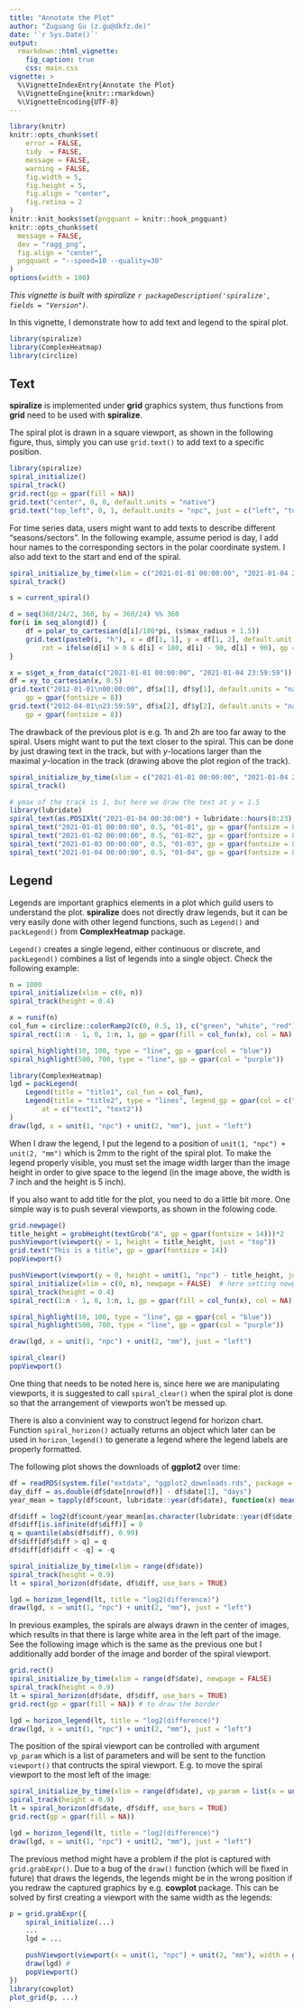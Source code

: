 ```yaml
---
title: "Annotate the Plot"
author: "Zuguang Gu (z.gu@dkfz.de)"
date: '`r Sys.Date()`'
output: 
  rmarkdown::html_vignette:
    fig_caption: true
    css: main.css
vignette: >
  %\VignetteIndexEntry{Annotate the Plot}
  %\VignetteEngine{knitr::rmarkdown}
  %\VignetteEncoding{UTF-8}
---
```


```r
library(knitr)
knitr::opts_chunk$set(
    error = FALSE,
    tidy  = FALSE,
    message = FALSE,
    warning = FALSE,
    fig.width = 5,
    fig.height = 5,
    fig.align = "center",
    fig.retina = 2
)
knitr::knit_hooks$set(pngquant = knitr::hook_pngquant)
knitr::opts_chunk$set(
  message = FALSE,
  dev = "ragg_png",
  fig.align = "center",
  pngquant = "--speed=10 --quality=30"
)
options(width = 100)
```

_This vignette is built with spiralize `r packageDescription('spiralize', fields = "Version")`._

In this vignette, I demonstrate how to add text and legend to the spiral plot.


```r
library(spiralize)
library(ComplexHeatmap)
library(circlize)
```


## Text

**spiralize** is implemented under **grid** graphics system, thus functions
from **grid** need to be used with **spiralize**.

The spiral plot is drawn in a square viewport, as shown in the following figure,
thus, simply you can use `grid.text()` to add text to a specific position.

```r
library(spiralize)
spiral_initialize()
spiral_track()
grid.rect(gp = gpar(fill = NA))
grid.text("center", 0, 0, default.units = "native")
grid.text("top_left", 0, 1, default.units = "npc", just = c("left", "top"))
```


For time series data, users might want to add texts to describe different "seasons/sectors". In the following example,
assume period is day, I add hour names to the corresponding sectors in the polar coordinate system. I also add text
to the start and end of the spiral.

```r
spiral_initialize_by_time(xlim = c("2021-01-01 00:00:00", "2021-01-04 23:59:59"), padding = unit(2, "cm"))
spiral_track()

s = current_spiral()

d = seq(360/24/2, 360, by = 360/24) %% 360
for(i in seq_along(d)) {
    df = polar_to_cartesian(d[i]/180*pi, (s$max_radius + 1.5))
    grid.text(paste0(i, "h"), x = df[1, 1], y = df[1, 2], default.unit = "native",
        rot = ifelse(d[i] > 0 & d[i] < 180, d[i] - 90, d[i] + 90), gp = gpar(fontsize = 10))
}

x = s$get_x_from_data(c("2021-01-01 00:00:00", "2021-01-04 23:59:59"))
df = xy_to_cartesian(x, 0.5)
grid.text("2012-01-01\n00:00:00", df$x[1], df$y[1], default.units = "native", vjust = 1.2,
    gp = gpar(fontsize = 8))
grid.text("2012-04-01\n23:59:59", df$x[2], df$y[2], default.units = "native", vjust = -0.2,
    gp = gpar(fontsize = 8))
```

The drawback of the previous plot is e.g. 1h and 2h are too far away to the spiral. Users might want
to put the text closer to the spiral. This can be done by just drawing text in the track, but with _y_-locations
larger than the maximal _y_-location in the track (drawing above the plot region of the track).

```r
spiral_initialize_by_time(xlim = c("2021-01-01 00:00:00", "2021-01-04 23:59:59"), padding = unit(1, "cm"))
spiral_track()

# ymax of the track is 1, but here we draw the text at y = 1.5
library(lubridate)
spiral_text(as.POSIXlt("2021-01-04 00:30:00") + lubridate::hours(0:23), y = 1.5, paste0(1:24, "h"), gp = gpar(fontsize = 8))
spiral_text("2021-01-01 00:00:00", 0.5, "01-01", gp = gpar(fontsize = 8))
spiral_text("2021-01-02 00:00:00", 0.5, "01-02", gp = gpar(fontsize = 8))
spiral_text("2021-01-03 00:00:00", 0.5, "01-03", gp = gpar(fontsize = 8))
spiral_text("2021-01-04 00:00:00", 0.5, "01-04", gp = gpar(fontsize = 8))
```

## Legend

Legends are important graphics elements in a plot which guild users to understand the plot.
**spiralize** does not directly draw legends, but it can be very easily done with other legend functions,
such as `Legend()` and `packLegend()` from **ComplexHeatmap** package. 

`Legend()` creates a single legend, either continuous or discrete, and `packLegend()` combines a list
of legends into a single object. Check the following example:

```r
n = 1000
spiral_initialize(xlim = c(0, n))
spiral_track(height = 0.4)

x = runif(n)
col_fun = circlize::colorRamp2(c(0, 0.5, 1), c("green", "white", "red"))
spiral_rect(1:n - 1, 0, 1:n, 1, gp = gpar(fill = col_fun(x), col = NA))

spiral_highlight(10, 100, type = "line", gp = gpar(col = "blue"))
spiral_highlight(500, 700, type = "line", gp = gpar(col = "purple"))

library(ComplexHeatmap)
lgd = packLegend(
    Legend(title = "title1", col_fun = col_fun),
    Legend(title = "title2", type = "lines", legend_gp = gpar(col = c("blue", "purple"), lwd = 2),
        at = c("text1", "text2"))
)
draw(lgd, x = unit(1, "npc") + unit(2, "mm"), just = "left")
```

When I draw the legend, I put the legend to a position of `unit(1, "npc") +
unit(2, "mm")` which is 2mm to the right of the spiral plot. To make the
legend properly visible, you must set the image width larger than the image
height in order to give space to the legend (in the image above, the width is
7 inch and the height is 5 inch).


If you also want to add title for the plot, you need to do a little bit more. One simple
way is to push several viewports, as shown in the folowing code. 


```r
grid.newpage()
title_height = grobHeight(textGrob("A", gp = gpar(fontsize = 14)))*2
pushViewport(viewport(y = 1, height = title_height, just = "top"))
grid.text("This is a title", gp = gpar(fontsize = 14))
popViewport()

pushViewport(viewport(y = 0, height = unit(1, "npc") - title_height, just = "bottom"))
spiral_initialize(xlim = c(0, n), newpage = FALSE)  # here setting newpage = FALSE is important!
spiral_track(height = 0.4)
spiral_rect(1:n - 1, 0, 1:n, 1, gp = gpar(fill = col_fun(x), col = NA))

spiral_highlight(10, 100, type = "line", gp = gpar(col = "blue"))
spiral_highlight(500, 700, type = "line", gp = gpar(col = "purple"))

draw(lgd, x = unit(1, "npc") + unit(2, "mm"), just = "left")

spiral_clear()
popViewport()
```

One thing that needs to be noted here is, since here we are manipulating viewports, 
it is suggested to call `spiral_clear()` when the spiral plot is done so that the arrangement
of viewports won't be messed up.


There is also a convinient way to construct legend for horizon chart. Function `spiral_horizon()`
actually returns an object which later can be used in `horizon_legend()` to generate a legend where
the legend labels are properly formatted.

The following plot shows the downloads of **ggplot2** over time:

```r
df = readRDS(system.file("extdata", "ggplot2_downloads.rds", package = "spiralize"))
day_diff = as.double(df$date[nrow(df)] - df$date[1], "days")
year_mean = tapply(df$count, lubridate::year(df$date), function(x) mean(x[x > 0]))

df$diff = log2(df$count/year_mean[as.character(lubridate::year(df$date))])
df$diff[is.infinite(df$diff)] = 0
q = quantile(abs(df$diff), 0.99)
df$diff[df$diff > q] = q
df$diff[df$diff < -q] = -q

spiral_initialize_by_time(xlim = range(df$date))
spiral_track(height = 0.9)
lt = spiral_horizon(df$date, df$diff, use_bars = TRUE)

lgd = horizon_legend(lt, title = "log2(difference)")
draw(lgd, x = unit(1, "npc") + unit(2, "mm"), just = "left")
```

In previous examples, the spirals are always drawn in the center of images,
which results in that there is large white area in the left part of the
image. See the following image which is the same as the previous one but I
additionally add border of the image and border of the spiral viewport.

```r
grid.rect()
spiral_initialize_by_time(xlim = range(df$date), newpage = FALSE)
spiral_track(height = 0.9)
lt = spiral_horizon(df$date, df$diff, use_bars = TRUE)
grid.rect(gp = gpar(fill = NA)) # to draw the border

lgd = horizon_legend(lt, title = "log2(difference)")
draw(lgd, x = unit(1, "npc") + unit(2, "mm"), just = "left")
```

The position of the spiral viewport can be controlled with argument `vp_param`
which is a list of parameters and will be sent to the function `viewport()`
that contructs the spiral viewport. E.g. to move the spiral viewport to the
most left of the image:

```r
spiral_initialize_by_time(xlim = range(df$date), vp_param = list(x = unit(0, "npc"), just = "left"))
spiral_track(height = 0.9)
lt = spiral_horizon(df$date, df$diff, use_bars = TRUE)
grid.rect(gp = gpar(fill = NA))

lgd = horizon_legend(lt, title = "log2(difference)")
draw(lgd, x = unit(1, "npc") + unit(2, "mm"), just = "left")
```

The previous method might have a problem if the plot is captured with
`grid.grabExpr()`. Due to a bug of the `draw()` function (which will be fixed
in future) that draws the legends, the legends might be in the wrong position
if you redraw the captured graphics by e.g. **cowplot** package. This can be
solved by first creating a viewport with the same width as the legends:

```r
p = grid.grabExpr({
    spiral_initialize(...)
    ...
    lgd = ...

    pushViewport(viewport(x = unit(1, "npc") + unit(2, "mm"), width = grobWidth(lgd@grob), just = "left"))
    draw(lgd) #
    popViewport()
})
library(cowplot)
plot_grid(p, ...)
```

